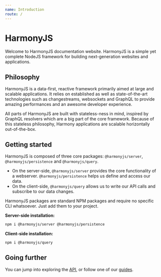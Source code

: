 ```yaml
---
name: Introduction
route: /
---
```



# HarmonyJS

Welcome to HarmonyJS documentation website. HarmonyJS is a simple yet complete NodeJS framework
for building next-generation websites and applications.

## Philosophy

HarmonyJS is a data-first, reactive framework primarily aimed at large and scalable applications.
It relies on established as well as state-of-the-art technologies such as changestreams, websockets and GraphQL
to provide amazing performances and an awesome developer experience.

All parts of HarmonyJS are built with stateless-ness in mind, inspired by GraphQL resolvers which are a big part of
the core framework. Because of this stateless philosophy, Harmony applications are scalable horizontally out-of-the-box.

## Getting started

HarmonyJS is composed of three core packages: `@harmonyjs/server`, `@harmonyjs/persistence` and `@harmonyjs/query`.

- On the server-side, `@harmonyjs/server` provides the core functionality of a webserver. `@harmonyjs/persistence` helps
us define and access our data.
- On the client-side, `@harmonyjs/query` allows us to write our API calls and subscribe to our data changes.

HarmonyJS packages are standard NPM packages and require no specific CLI whatsoever. Just add them to your project.

**Server-side installation:**

```bash
npm i @harmonyjs/server @harmonyjs/persistence
```

**Client-side installation:**

```bash
npm i @harmonyjs/query
```


## Going further
You can jump into exploring the [API](/api), or follow one of our [guides](/guides).
